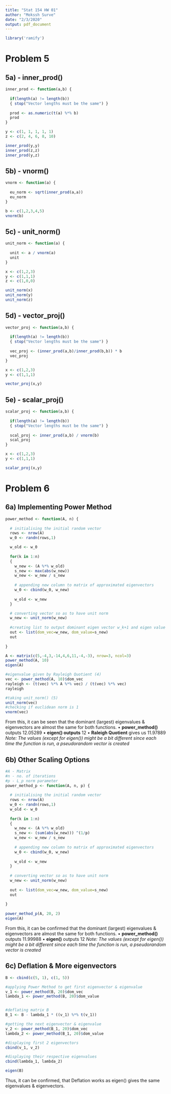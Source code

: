 ```yaml
---
title: "Stat 154 HW 01"
author: "Mokssh Surve"
date: "2/3/2020"
output: pdf_document
---
```


```r

library('ramify')

```

# Problem 5
## 5a) - inner_prod()
```r

inner_prod <- function(a,b) {
  
  if(length(a) != length(b))
  { stop("Vector lengths must be the same") }
  
  prod <- as.numeric(t(a) %*% b)
  prod
}

y <- c(1, 1, 1, 1, 1)
z <- c(2, 4, 6, 8, 10)

inner_prod(y,y)
inner_prod(z,z)
inner_prod(y,z)

```

## 5b) - vnorm()
```r

vnorm <- function(a) {
  
  eu_norm <- sqrt(inner_prod(a,a))
  eu_norm
}

b <- c(1,2,3,4,5)
vnorm(b)

```

## 5c) - unit_norm()
```r

unit_norm <- function(a) {
  
  unit <- a / vnorm(a)
  unit
}

x <- c(1,2,3)
y <- c(1,1,1)
z <- c(1,0,0)

unit_norm(x)
unit_norm(y)
unit_norm(z)

```

## 5d) - vector_proj()
```r

vector_proj <- function(a,b) {
  
  if(length(a) != length(b))
  { stop("Vector lengths must be the same") }
  
  vec_proj <- (inner_prod(a,b)/inner_prod(b,b)) * b
  vec_proj
}

x <- c(1,2,3)
y <- c(1,1,1)

vector_proj(x,y)

```

## 5e) - scalar_proj()
```r

scalar_proj <- function(a,b) {
  
  if(length(a) != length(b))
  { stop("Vector lengths must be the same") }
  
  scal_proj <- inner_prod(a,b) / vnorm(b)
  scal_proj
}

x <- c(1,2,3)
y <- c(1,1,1)

scalar_proj(x,y)

```


# Problem 6
## 6a) Implementing Power Method 
```r

power_method <- function(A, n) {
  
  # initialising the initial random vector
  rows <- nrow(A)
  w_0 <- randn(rows,1)

  w_old <- w_0
  
  for(k in 1:n)
  {
    w_new <- (A %*% w_old) 
    s_new <- max(abs(w_new))
    w_new <- w_new / s_new
    
    # appending new column to matrix of approximated eigenvectors
    w_0 <- cbind(w_0, w_new)
   
    w_old <- w_new
  }

  # converting vector so as to have unit norm
  w_new <- unit_norm(w_new)
  
  #creating list to output dominant eigen vector w_k+1 and eigen value
  out <- list(dom_vec=w_new, dom_value=s_new)
  out
  
}

A <- matrix(c(5,-4,3,-14,4,6,11,-4,-3), nrow=3, ncol=3)
power_method(A, 10)
eigen(A)

#eigenvalue given by Rayleigh Quotient (4)
vec <- power_method(A, 10)$dom_vec
rayleigh <- (t(vec) %*% A %*% vec) / (t(vec) %*% vec)
rayleigh

#taking unit_norm() (5)
unit_norm(vec)
#checking if euclidean norm is 1
vnorm(vec)

```

From this, it can be seen that the dominant (largest) eigenvalues & eigenvectors are almost the same for both functions. \newline
• **power_method()** outputs 12.05289 \newline
• **eigen() outputs** 12 \newline
• **Raleigh Quotient** gives us 11.97889 \newline
*Note: The values (except for eigen()) might be a bit different since each time the function is run, a pseudorandom vector is created*

## 6b) Other Scaling Options
```r

#A - Matrix
#n - no. of iterations
#p - L_p norm parameter
power_method_p <- function(A, n, p) {
  
  # initialising the initial random vector
  rows <- nrow(A)
  w_0 <- randn(rows,1)
  w_old <- w_0
  
  for(k in 1:n)
  {
    w_new <- (A %*% w_old) 
    s_new <- (sum(abs(w_new))) ^(1/p)
    w_new <- w_new / s_new
    
    # appending new column to matrix of approximated eigenvectors
    w_0 <- cbind(w_0, w_new)
   
    w_old <- w_new
  }
  
  # converting vector so as to have unit norm
  w_new <- unit_norm(w_new)
  
  out <- list(dom_vec=w_new, dom_value=s_new)
  out
  
}
  
power_method_p(A, 20, 2)
eigen(A)


```

From this, it can be confirmed that the dominant (largest) eigenvalues & eigenvectors are almost the same for both functions. \newline
• **power_method()** outputs 11.99988 \newline
• **eigen()** outputs 12 \newline
*Note: The values (except for eigen()) might be a bit different since each time the function is run, a pseudorandom vector is created*


## 6c) Deflation & More eigenvectors
```r

B <- cbind(c(5, 1), c(1, 5))

#applying Power Method to get first eigenvector & eigenvalue
v_1 <- power_method(B, 20)$dom_vec
lambda_1 <- power_method(B, 20)$dom_value


#deflating matrix B
B_1 <- B - lambda_1 * ((v_1) %*% t(v_1))

#getting the next eigenvector & eigenvalue
v_2 <- power_method(B_1, 20)$dom_vec
lambda_2 <- power_method(B_1, 20)$dom_value

#displaying first 2 eigenvectors
cbind(v_1, v_2)

#displaying their respective eigenvalues
cbind(lambda_1, lambda_2)

eigen(B)
```

Thus, it can be confirmed, that Deflation works as eigen() gives the same eigenvalues & eigenvectors.








